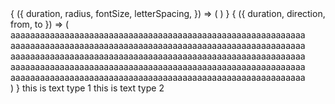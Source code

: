

<Meta title="Components" />

<Canvas>
  <Story
    name="SaveTheDate"
    argTypes={{
      duration: { control: 'number', defaultValue: 10 },
      radius: { control: 'number', defaultValue: 80 },
      fontSize: { control: 'number', defaultValue: 16 },
      letterSpacing: { control: 'number', defaultValue: 10.5 },
    }}
  >
    {
      ({
        duration,
        radius,
        fontSize,
        letterSpacing,
      }) => (
        <SaveTheDate
          duration={duration}
          radius={radius}
          fontSize={`${fontSize}px`}
          letterSpacing={`${letterSpacing}px`}
        />
      )
    }
  </Story>
</Canvas>

<Canvas>
  <Story
    name="FadeInArticle"
    argTypes={{
      duration: { control: 'number', defaultValue: 1.5 },
      from: { control: 'text', defaultValue: '-20%' },
      to: { control: 'text', defaultValue: '0' },
      direction: {
        control: { type: 'select'},
         options: ['top', 'bottom', 'left', 'right'],
        defaultValue: 'left',
      },
    }}
  >
    {
      ({ duration, direction, from, to }) => (
        <FadeInArticle
          direction={direction}
          duration={duration}
          from={from}
          to={to}
        >
          aaaaaaaaaaaaaaaaaaaaaaaaaaaaaaaaaaaaaaaaaaaaaaaaaaaaaaaaaaaa
          <br />
          aaaaaaaaaaaaaaaaaaaaaaaaaaaaaaaaaaaaaaaaaaaaaaaaaaaaaaaaaaaa
          <br />
          aaaaaaaaaaaaaaaaaaaaaaaaaaaaaaaaaaaaaaaaaaaaaaaaaaaaaaaaaaaa
          <br />
          aaaaaaaaaaaaaaaaaaaaaaaaaaaaaaaaaaaaaaaaaaaaaaaaaaaaaaaaaaaa
          <br />
          aaaaaaaaaaaaaaaaaaaaaaaaaaaaaaaaaaaaaaaaaaaaaaaaaaaaaaaaaaaa
          <br />
        </FadeInArticle>
      )
    }
  </Story>
</Canvas>

<Canvas>
  <Story name="TextType1">
    <TextType1>this is text type 1</TextType1>
  </Story>
</Canvas>

<Canvas>
  <Story name="TextType2">
    <TextType2>this is text type 2</TextType2>
  </Story>
</Canvas>
